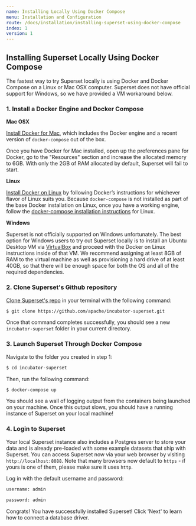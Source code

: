 ```yaml
---
name: Installing Locally Using Docker Compose
menu: Installation and Configuration
route: /docs/installation/installing-superset-using-docker-compose
index: 1
version: 1
---
```


Installing Superset Locally Using Docker Compose
-------------

The fastest way to try Superset locally is using Docker and Docker Compose on a Linux or Mac OSX computer. Superset does not have official support for Windows, so we have provided a VM workaround below.

### 1. Install a Docker Engine and Docker Compose 

**Mac OSX**

[Install Docker for Mac](https://docs.docker.com/docker-for-mac/install/), which includes the Docker engine and a recent version of `docker-compose` out of the box.

Once you have Docker for Mac installed, open up the preferences pane for Docker, go to the "Resources" section and increase the allocated memory to 6GB. With only the 2GB of RAM allocated by default, Superset will fail to start.

**Linux**

[Install Docker on Linux](https://docs.docker.com/engine/install/) by following Docker’s instructions for whichever flavor of Linux suits you. Because `docker-compose` is not installed as part of the base Docker installation on Linux, once you have a working engine, follow the
[docker-compose installation instructions](https://docs.docker.com/compose/install/) for Linux.

**Windows**

Superset is not officially supported on Windows unfortunately. The best option for Windows users to try out Superset locally is to install an Ubuntu Desktop VM via [VirtualBox](https://www.virtualbox.org/) and proceed with the Docker on Linux instructions inside of that VM. We recommend assigning at least 8GB of RAM to the virtual machine
as well as provisioning a hard drive of at least 40GB, so that there will be enough space for both the OS and all of the required dependencies.

### 2. Clone Superset's Github repository

[Clone Superset's repo](https://github.com/apache/incubator-superset) in your terminal with the following command:

```bash
$ git clone https://github.com/apache/incubator-superset.git
```

Once that command completes successfully, you should see a new `incubator-superset`
folder in your current directory.

### 3. Launch Superset Through Docker Compose

Navigate to the folder you created in step 1:

```bash
$ cd incubator-superset
```

Then, run the following command:

```bash
$ docker-compose up
```

You should see a wall of logging output from the containers being launched on your
machine. Once this output slows, you should have a running
instance of Superset on your local machine!
    
### 4. Login to Superset

Your local Superset instance also includes a Postgres server to store your data and is already pre-loaded with some example datasets that ship with Superset. You can access Superset now via your web browser by visiting `http://localhost:8088`. Note that many browsers now default to `https` - if yours is one of them, please make sure it uses `http`.

Log in with the default username and password:

```bash
username: admin
```

```bash
password: admin 
```

Congrats! You have successfully installed Superset! Click 'Next' to learn how to connect a database driver. 
